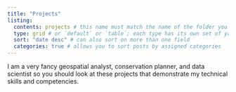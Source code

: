 ```yaml
---
title: "Projects"
listing: 
  contents: projects # this name must match the name of the folder you created in step #1; here, all Quarto docs in the `posts` directory will be included on your listing page
  type: grid # or `default` or `table`; each type has its own set of yaml options to include
  sort: "date desc" # can also sort on more than one field
  categories: true # allows you to sort posts by assigned categories 
---
```


I am a very fancy geospatial analyst, conservation planner, and data scientist so you should look at these projects that demonstrate my technical skills and competencies.

